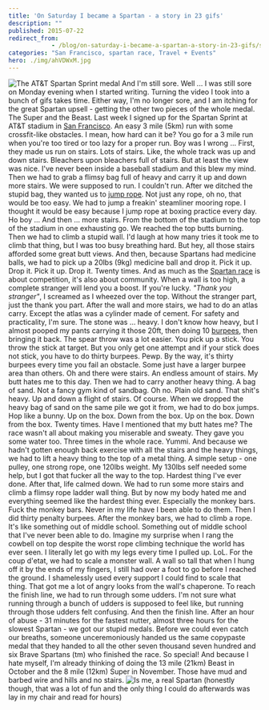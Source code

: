 ```yaml
---
title: 'On Saturday I became a Spartan - a story in 23 gifs'
description: ""
published: 2015-07-22
redirect_from: 
            - /blog/on-saturday-i-became-a-spartan-a-story-in-23-gifs/swizec/6699
categories: "San Francisco, spartan race, Travel + Events"
hero: ./img/ahVDWxM.jpg
---
```

![The AT&amp;T Spartan Sprint medal](./img/ahVDWxM.jpg) And I&#x27;m still sore. Well ... I was still sore on Monday evening when I started writing. Turning the video I took into a bunch of gifs takes time. Either way, I&#x27;m no longer sore, and I am itching for the great Spartan upsell - getting the other two pieces of the whole medal. The Super and the Beast. Last week I signed up for the Spartan Sprint at AT&amp;T stadium in [San Francisco](<http://maps.google.com/maps?ll=37.7833333333,-122.416666667&amp;spn=0.1,0.1&amp;q=37.7833333333,-122.416666667 (San%20Francisco)&amp;t=h> "San Francisco"). An easy 3 mile (5km) run with some crossfit-like obstacles. I mean, how hard can it be? You go for a 3 mile run when you&#x27;re too tired or too lazy for a proper run. Boy was I wrong ... [](http://i.imgur.com/jemwBxy.gifv) First, they made us run on stairs. Lots of stairs. Like, the whole track was up and down stairs. Bleachers upon bleachers full of stairs. [](http://i.imgur.com/X0hPRSQ.gifv) But at least the view was nice. I&#x27;ve never been inside a baseball stadium and this blew my mind. [](http://i.imgur.com/T6cjTo1.gifv) Then we had to grab a flimsy bag full of heavy and carry it up and down more stairs. We were supposed to run. I couldn&#x27;t run. [](http://i.imgur.com/hRRqf00.gifv) After we ditched the stupid bag, they wanted us to [jump rope](http://en.wikipedia.org/wiki/Skipping_rope "Skipping rope"). Not just any rope, oh no, that would be too easy. We had to jump a freakin&#x27; steamliner mooring rope. I thought it would be easy because I jump rope at boxing practice every day. Ho boy ... [](http://i.imgur.com/HVfZWnM.gifv) And then ... more stairs. From the bottom of the stadium to the top of the stadium in one exhausting go. [](http://i.imgur.com/qWXbbuV.gifv) We reached the top butts burning. Then we had to climb a stupid wall. I&#x27;d laugh at how many tries it took me to climb that thing, but I was too busy breathing hard. [](http://i.imgur.com/AwlO7sH.gifv) But hey, all those stairs afforded some great butt views. [](http://i.imgur.com/TZDQOSf.gifv) And then, because Spartans had medicine balls, we had to pick up a 20lbs (9kg) medicine ball and drop it. Pick it up. Drop it. Pick it up. Drop it. Twenty times. [](http://i.imgur.com/UYqw6Cx.gifv) And as much as the [Spartan race](http://en.wikipedia.org/wiki/Spartan_race "Spartan race") is about competition, it&#x27;s also about community. When a wall is too high, a complete stranger will lend you a boost. If you&#x27;re lucky. _&quot;Thank you stranger&quot;_, I screamed as I wheezed over the top. Without the stranger part, just the thank you part. [](http://i.imgur.com/5fl3Kb9.gifv) After the wall and more stairs, we had to do an atlas carry. Except the atlas was a cylinder made of cement. For safety and practicality, I&#x27;m sure. The stone was ... heavy. I don&#x27;t know how heavy, but I almost pooped my pants carrying it those 20ft, then doing 10 [burpees](http://en.wikipedia.org/wiki/Burpee_%28exercise%29 "Burpee (exercise)"), then bringing it back. [](http://i.imgur.com/vcIOKNi.gifv) The spear throw was a lot easier. You pick up a stick. You throw the stick at target. [](http://i.imgur.com/y2cxeJ4.gifv) But you only get one attempt and if your stick does not stick, you have to do thirty burpees. Pewp. By the way, it&#x27;s thirty burpees every time you fail an obstacle. Some just have a larger burpee area than others. [](http://i.imgur.com/MyQ8Pj4.gifv) Oh and there were stairs. An endless amount of stairs. My butt hates me to this day. [](http://i.imgur.com/QjCeCnc.gifv) Then we had to carry another heavy thing. A bag of sand. Not a fancy gym kind of sandbag. Oh no. Plain old sand. That shit&#x27;s heavy. Up and down a flight of stairs. Of course. [](http://i.imgur.com/HXAGvsV.gifv) When we dropped the heavy bag of sand on the same pile we got it from, we had to do box jumps. Hop like a bunny. Up on the box. Down from the box. Up on the box. Down from the box. Twenty times. Have I mentioned that my butt hates me? [](http://i.imgur.com/WiXmGul.gifv) The race wasn&#x27;t all about making you miserable and sweaty. They gave you some water too. Three times in the whole race. Yummi. [](http://i.imgur.com/YckaooP.gifv) And because we hadn&#x27;t gotten enough back exercise with all the stairs and the heavy things, we had to lift a heavy thing to the top of a metal thing. A simple setup - one pulley, one strong rope, one 120lbs weight. My 130lbs self needed some help, but I got that fucker all the way to the top. Hardest thing I&#x27;ve ever done. [](http://i.imgur.com/sNkcLqq.gifv) After that, life calmed down. We had to run some more stairs and climb a flimsy rope ladder wall thing. But by now my body hated me and everything seemed like the hardest thing ever. [](http://i.imgur.com/JhmAham.gifv) Especially the monkey bars. Fuck the monkey bars. Never in my life have I been able to do them. Then I did thirty penalty burpees. [](http://i.imgur.com/FDfRA3q.gifv) After the monkey bars, we had to climb a rope. It&#x27;s like something out of middle school. Something out of middle school that I&#x27;ve never been able to do. Imagine my surprise when I rang the cowbell on top despite the worst rope climbing technique the world has ever seen. I literally let go with my legs every time I pulled up. LoL. [](http://i.imgur.com/D4r7pfp.gifv) For the coup d&#x27;etat, we had to scale a monster wall. A wall so tall that when I hung off it by the ends of my fingers, I still had over a foot to go before I reached the ground. I shamelessly used every support I could find to scale that thing. That got me a lot of angry looks from the wall&#x27;s chaperone. [](http://i.imgur.com/hxr5gxu.gifv) To reach the finish line, we had to run through some udders. I&#x27;m not sure what running through a bunch of udders is supposed to feel like, but running through those udders felt confusing. [](http://i.imgur.com/sdJ8cnJ.gifv) And then the finish line. After an hour of abuse - 31 minutes for the fastest nutter, almost three hours for the slowest Spartan - we got our stupid medals. Before we could even catch our breaths, someone unceremoniously handed us the same copypaste medal that they handed to all the other seven thousand seven hundred and six Brave Spartans (tm) who finished the race. So special! And because I hate myself, I&#x27;m already thinking of doing the 13 mile (21km) Beast in October and the 8 mile (12km) Super in November. Those have mud and barbed wire and hills and no stairs. ![Is me, a real Spartan](./img/images-30852.png) (honestly though, that was a lot of fun and the only thing I could do afterwards was lay in my chair and read for hours)